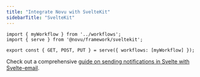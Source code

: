 ```yaml
---
title: "Integrate Novu with SvelteKit"
sidebarTitle: "SvelteKit"
---
```


```tsx
import { myWorkflow } from '../workflows';
import { serve } from '@novu/framework/sveltekit';

export const { GET, POST, PUT } = serve({ workflows: [myWorkflow] });
```

Check out a comprehensive [guide on sending notifications in Svelte with Svelte-email](/guides/framework-guides/echo-svelte).

